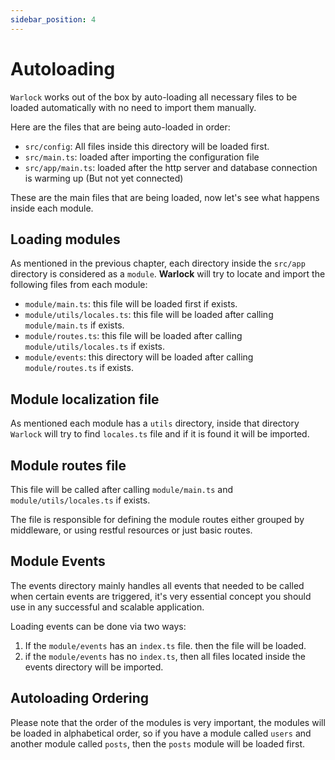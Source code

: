 ```yaml
---
sidebar_position: 4
---
```



# Autoloading

`Warlock` works out of the box by auto-loading all necessary files to be loaded automatically with no need to import them manually.

Here are the files that are being auto-loaded in order:

- `src/config`: All files inside this directory will be loaded first.
- `src/main.ts`: loaded after importing the configuration file
- `src/app/main.ts`: loaded after the http server and database connection is warming up (But not yet connected)

These are the main files that are being loaded, now let's see what happens inside each module.

## Loading modules

As mentioned in the previous chapter, each directory inside the `src/app` directory is considered as a `module`. **Warlock** will try to locate and import the following files from each module:

- `module/main.ts`: this file will be loaded first if exists.
- `module/utils/locales.ts`: this file will be loaded after calling `module/main.ts` if exists.
- `module/routes.ts`: this file will be loaded after calling `module/utils/locales.ts` if exists.
- `module/events`: this directory will be loaded after calling `module/routes.ts` if exists.

## Module localization file

As mentioned each module has a `utils` directory, inside that directory `Warlock` will try to find `locales.ts` file and if it is found it will be imported.

## Module routes file

This file will be called after calling `module/main.ts` and `module/utils/locales.ts` if exists.

The file is responsible for defining the module routes either grouped by middleware, or using restful resources or just basic routes.

## Module Events

The events directory mainly handles all events that needed to be called when certain events are triggered, it's very essential concept you should use in any successful and scalable application.

Loading events can be done via two ways:

1. If the `module/events` has an `index.ts` file. then the file will be loaded.
2. if the `module/events` has no `index.ts`, then all files located inside the events directory will be imported.

## Autoloading Ordering

Please note that the order of the modules is very important, the modules will be loaded in alphabetical order, so if you have a module called `users` and another module called `posts`, then the `posts` module will be loaded first.
